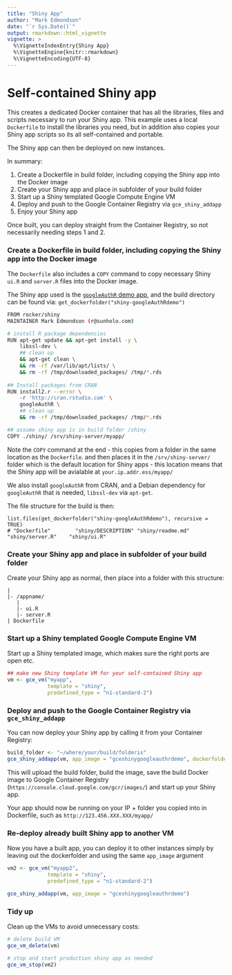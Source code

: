 ```yaml
---
title: "Shiny App"
author: "Mark Edmondson"
date: "`r Sys.Date()`"
output: rmarkdown::html_vignette
vignette: >
  %\VignetteIndexEntry{Shiny App}
  %\VignetteEngine{knitr::rmarkdown}
  %\VignetteEncoding{UTF-8}
---
```


# Self-contained Shiny app

This creates a dedicated Docker container that has all the libraries, files and scripts necessary to run your Shiny app. 
This example uses a local `Dockerfile` to install the libraries you need, 
but in addition also copies your Shiny app scripts so its all self-contained and portable. 

The Shiny app can then be deployed on new instances.

In summary:

1. Create a Dockerfile in build folder, including copying the Shiny app into the Docker image
2. Create your Shiny app and place in subfolder of your build folder
3. Start up a Shiny templated Google Compute Engine VM
4. Deploy and push to the Google Container Registry via `gce_shiny_addapp`
5. Enjoy your Shiny app

Once built, you can deploy straight from the Container Registry, so not necessarily needing steps 1 and 2.

### Create a Dockerfile in build folder, including copying the Shiny app into the Docker image

The `Dockerfile` also includes a `COPY` command to copy necessary Shiny `ui.R` and `server.R` files into the Docker image. 

The Shiny app used is the [`googleAuthR` demo app](https://mark.shinyapps.io/googleAuthRexample/), and the build directory can be found via: `get_dockerfolder("shiny-googleAuthRdemo")`

```sh
FROM rocker/shiny
MAINTAINER Mark Edmondson (r@sunholo.com)

# install R package dependencies
RUN apt-get update && apt-get install -y \
    libssl-dev \
    ## clean up
    && apt-get clean \ 
    && rm -rf /var/lib/apt/lists/ \ 
    && rm -rf /tmp/downloaded_packages/ /tmp/*.rds
    
## Install packages from CRAN
RUN install2.r --error \ 
    -r 'http://cran.rstudio.com' \
    googleAuthR \
    ## clean up
    && rm -rf /tmp/downloaded_packages/ /tmp/*.rds

## assume shiny app is in build folder /shiny
COPY ./shiny/ /srv/shiny-server/myapp/

```

Note the `COPY` command at the end - this copies from a folder in the same location as the `Dockerfile`. and then places it in the `/srv/shiny-server/` folder which is the default location for Shiny apps - this location means that the Shiny app will be avialable at `your.ip.addr.ess/myapp/`

We also install `googleAuthR` from CRAN, and a Debian dependency for `googleAuthR` that is needed, `libssl-dev` via `apt-get`.


The file structure for the build is then:
```
list.files(get_dockerfolder("shiny-googleAuthRdemo"), recursive = TRUE)
# "Dockerfile"        "shiny/DESCRIPTION" "shiny/readme.md"   "shiny/server.R"    "shiny/ui.R"
```

### Create your Shiny app and place in subfolder of your build folder

Create your Shiny app as normal, then place into a folder with this structure:

```
|
|- /appname/
   |
   |- ui.R
   |- server.R
| Dockerfile

```

### Start up a Shiny templated Google Compute Engine VM

Start up a Shiny templated image, which makes sure the right ports are open etc.

```r
## make new Shiny template VM for your self-contained Shiny app
vm <- gce_vm("myapp", 
             template = "shiny",
             predefined_type = "n1-standard-2")
```


### Deploy and push to the Google Container Registry via `gce_shiny_addapp`

You can now deploy your Shiny app by calling it from your Container Registry:

```r
build_folder <- "~/where/your/build/folderis"
gce_shiny_addapp(vm, app_image = "gceshinygoogleauthrdemo", dockerfolder = build_folder)
``` 

This will upload the build folder, build the image, save the build Docker image to Google Container Registry (`https://console.cloud.google.com/gcr/images/`) and start up your Shiny app. 

Your app should now be running on your IP + folder you copied into in Dockerfile, such as `http://123.456.XXX.XXX/myapp/`

### Re-deploy already built Shiny app to another VM

Now you have a built app, you can deploy it to other instances simply by leaving out the dockerfolder and using the same `app_image` argument

```r
vm2 <- gce_vm("myapp2", 
             template = "shiny",
             predefined_type = "n1-standard-2")

gce_shiny_addapp(vm, app_image = "gceshinygoogleauthrdemo")
```

### Tidy up

Clean up the VMs to avoid unnecessary costs:

```r
# delete build VM
gce_vm_delete(vm)

# stop and start production shiny app as needed
gce_vm_stop(vm2)
```
